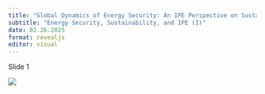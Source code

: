 ```yaml
---
title: "Global Dynamics of Energy Security: An IPE Perspective on Sustainable Supply Chains in Europe"
subtitle: "Energy Security, Sustainability, and IPE (I)"
date: 02.26.2025
format: revealjs
editor: visual
---
```


Slide 1

![](/gdes-ipe/GDES-IPE/images/26.02.2025.png)
